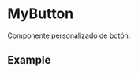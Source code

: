 

<Meta title="MyButton" component={MyButton} />

# MyButton

Componente personalizado de botón.

## Example

<Canvas>
  <MyButton
    text="Click me"
    txtColor="black"
    bgColor="red"
    borderColor="blue"
    borderWidth={2}
    size="medium"
    hoverTxtColor="white"
    hoverBgColor="green"
  />
</Canvas>
